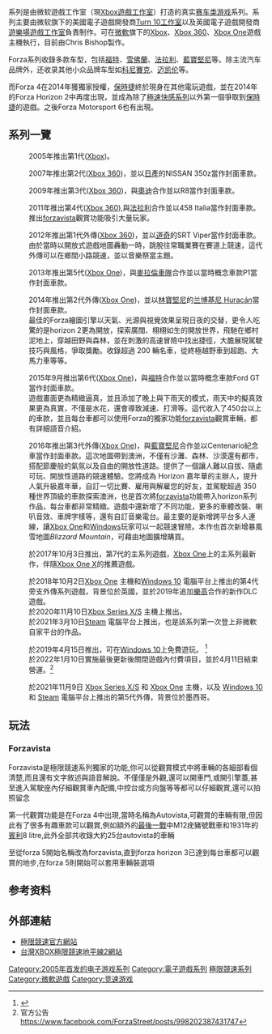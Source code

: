 {{expand|time=2015-09-19T12:47:33+00:00}}
{{noteTA
| G1=Games
| G2=Motor
}}

{{Infobox VG series
| title = 極限競速系列
| english = Forza Series
| image = File:Forza Games logo.svg
| caption = Forza主系列的logo
| developer = [[Turn_10工作室|Turn 10工作室]]、[[遊樂場遊戲工作室|遊樂場遊戲工作室]]
| publisher = [[Xbox遊戲工作室|Xbox遊戲工作室]]
| platforms = {{ubl|[[Xbox_(遊戲機)|Xbox]]|[[Xbox_360|Xbox 360]]|[[Xbox_One|Xbox One]]|[[Xbox_Series_X/S|Xbox Series X/S]]|[[Microsoft_Windows|Microsoft Windows]]|[[iOS|iOS]]|[[Android|Android]]}}
| platform of origin = [[Xbox_(遊戲機)|Xbox]]
| genre = [[競速|競速]]
| first release version = 《{{le|Forza Motorsport極限競速|Forza Motorsport}}》
| first release date = 2005年3月3日
| latest release version = 《[[极限竞速_地平线5|极限竞速 地平线5]]》
| latest release date = 2021年11月9日
}}

{{Vgsname|極限競速|en=Forza}}系列是由微软遊戲工作室（現[[Xbox遊戲工作室|Xbox遊戲工作室]]）打造的真实[[赛车游戏|赛车类游戏]]系列。系列主要由微软旗下的美國電子遊戲開發商[[Turn_10工作室|Turn 10工作室]]以及英國電子遊戲開發商[[遊樂場遊戲工作室|遊樂場遊戲工作室]]負責制作。可在[[微軟|微軟]]旗下的[[Xbox|Xbox]]、[[Xbox_360|Xbox 360]]、[[Xbox_One|Xbox One]]遊戲主機執行，目前由Chris Bishop製作。

Forza系列收錄多款车型，包括[[福特汽车|福特]]、[[雪佛蘭|雪佛蘭]]、[[法拉利|法拉利]]、[[藍寶堅尼|藍寶堅尼]]等。除主流汽车品牌外，还收录其他小众品牌车型如[[科尼賽克|科尼賽克]]、[[迈凯伦|迈凯伦]]等。

而Forza 4在2014年獲獨家授權，[[保時捷|保時捷]]終於現身在其他電玩遊戲，並在2014年的Forza Horizon 2中再度出現，並成為除了[[極速快感系列|極速快感系列]]以外第一個爭取到[[保時捷|保時捷]]的遊戲。之後Forza Motorsport 6也有出現。

== 系列一覽 ==

; {{nbb|極限競速|''Forza Motorsport''}}
: 2005年推出第1代([[Xbox|Xbox]])。

; {{nbb|極限競速2|''FORZA Motorsport2''}}
: 2007年推出第2代([[Xbox_360|Xbox 360]])，並以[[日產|日產]]的NISSAN 350z當作封面車款。

; {{nbb|極限競速3|''FORZA Motorsport3''}}
: 2009年推出第3代([[Xbox_360|Xbox 360]])，與[[奧迪|奧迪]]合作並以R8當作封面車款。

; {{nbb|極限競速4|''FORZA Motorsport4''}}
: 2011年推出第4代([[Xbox_360|Xbox 360]]),與[[法拉利|法拉利]]合作並以458 Italia當作封面車款。
: 推出[[forzavista|forzavista]]觀賞功能吸引大量玩家。

; {{nbb|[[極限競速_地平線|極限競速 地平線]]|''FORZA Horizon''}}
: 2012年推出第1代外傳([[Xbox_360|Xbox 360]])，並以[[道奇|道奇]]的SRT Viper當作封面車款。
: 由於當時以開放式遊戲地圖轟動一時，跳脫往常職業賽在賽道上競速，這代外傳可以在鄉間小路競速，並以音樂祭當主題。

; {{nbb|極限競速5|''FORZA Motorsport5''}}
: 2013年推出第5代([[Xbox_One|Xbox One]])，與[[麥拉倫車隊|麥拉倫車隊]]合作並以當時概念車款P1當作封面車款。

; {{nbb|[[極限競速_地平線2|極限競速 地平線2]]|''FORZA Horizon2''}}
: 2014年推出第2代外傳([[Xbox_One|Xbox One]])，並以[[林寶堅尼|林寶堅尼]]的[[兰博基尼_Huracán|兰博基尼 Huracán]]當作封面車款。
: 最佳的Forza繪圖引擎以天氣、光源與視覺效果呈現日夜的交替，更令人吃驚的是horizon 2更為開放，探索廣闊、栩栩如生的開放世界，飛馳在鄉村泥地上，穿越田野與森林，並在刺激的高速冒險中找出捷徑，大膽展現駕駛技巧與風格，爭取獎勵。收錄超過 200 輛名車，從終極越野車到超跑、大馬力車等等。

; {{nbb|極限競速6|''FORZA Motorsport6''}}
: 2015年9月推出第6代([[Xbox_One|Xbox One]])，與[[福特|福特]]合作並以當時概念車款Ford GT當作封面車款。
: 遊戲畫面更為精緻逼真，並且添加了晚上與下雨天的模式，雨天中的擬真效果更為真實，不僅是水花，還會導致減速、打滑等。這代收入了450台以上的車款，並且每台車都可以使用Forza的獨家功能[[forzavista|forzavista]]觀賞車輛，都有詳細語音介紹。

; {{nbb|[[極限競速_地平線3|極限競速 地平線3]]|''FORZA Horizon 3''}}
: 2016年推出第3代外傳([[Xbox_One|Xbox One]])，與[[藍寶堅尼|藍寶堅尼]]合作並以Centenario紀念車當作封面車款。這次地圖帶到澳洲，不僅有沙灘、森林、沙漠還有都市，搭配節慶般的氣氛以及自由的開放性道路。提供了一個讓人難以自拔、隨處可玩、開放性道路的競速體驗。您將成為 Horizon 嘉年華的主辦人，提升人氣升級嘉年華，自訂一切比賽、雇用與解雇您的好友，並駕駛超過 350 種世界頂級的車款探索澳洲，也是首次將[[forzavista|forzavista]]功能帶入horizon系列作品，每台車都非常精緻。遊戲中還新增了不同功能，更多的車體改裝、喇叭音效、車牌字樣等，還有自訂音樂電台。最主要的是新增跨平台多人連線，讓[[Xbox_One|Xbox One]]和[[Windows|Windows]]玩家可以一起競速冒險。本作也首次新增暴風雪地圖''Blizzard Mountain''，可藉由地圖擴增購買。

;{{nbb|[[極限競速7|極限競速7]]|''FORZA Motorsport7''}}
:於2017年10月3日推出，第7代的主系列遊戲，[[Xbox_One|Xbox One]]上的主系列最新作，伴隨[[Xbox_One#Xbox_One_X|Xbox One X]]的推薦遊戲。

;{{nbb|[[極限競速_地平線4|極限競速 地平線4]]|''FORZA Horizon 4''}}
:於2018年10月2日[[Xbox_One|Xbox One]] 主機和[[Windows_10|Windows 10]] 電腦平台上推出的第4代旁支外傳系列遊戲，背景位於英國，並於2019年追加[[樂高|樂高]]合作的新作DLC遊戲。
:於2020年11月10日[[Xbox_Series_X/S|Xbox Series X/S]] 主機上推出。
:於2021年3月10日[[Steam|Steam]] 電腦平台上推出，也是該系列第一次登上非微軟自家平台的作品。

;{{nbb|極限競速街頭|''FORZA Street''}}
:於2019年4月15日推出，{{le|Forza Street極限競速街頭|Forza_(series)#Forza_Street_(2019)}}可在[[Windows_10|Windows 10]]上免費遊玩。 <ref>{{Cite web |url=https://gnn.gamer.com.tw/detail.php?sn=178261 |title=《極限競速街頭賽》開放 Windows 10 平台免費下載 |access-date=2020-02-26 |archive-date=2020-11-07 |archive-url=https://web.archive.org/web/20201107230001/https://gnn.gamer.com.tw/detail.php?sn=178261 |dead-url=no }}</ref>
:於2022年1月10日實施最後更新後關閉遊戲內付費項目，並於4月11日結束營運。<ref>官方公告 https://www.facebook.com/ForzaStreet/posts/998202387431747</ref>

;{{nbb|[[極限競速_地平線5|極限競速 地平線5]]|''FORZA Horizon 5''}}
:於2021年11月9日 [[Xbox_Series_X/S|Xbox Series X/S]] 和 [[Xbox_One|Xbox One]] 主機，以及 [[Windows_10|Windows 10]] 和 [[Steam|Steam]] 電腦平台上推出的第5代外傳，背景位於墨西哥。

== 玩法 ==

=== Forzavista ===

Forzavista是極限競速系列獨家的功能,你可以從觀賞模式中將車輛的各細部看個清楚,而且還有文字敘述與語音解說。不僅僅是外觀,還可以開車門,或開引擎蓋,甚至進入駕駛座內仔細觀賞車內配備,中控台或方向盤等等都可以仔細觀賞,還可以拍照留念

第一代觀賞功能是在Forza 4中出現,當時名稱為Autovista,可觀賞的車輛有限,但因此有了很多有趣車款可以觀賞,例如額外的[[最後一戰|最後一戰]]中M12疣豬號戰車和1931年的[[賓利|賓利]]8 litre,此外全部共收錄大約25台autovista的車輛

至從forza 5開始名稱改為forzavista,直到forza horizon 3已達到每台車都可以觀賞的地步,在forza 5則開始可以套用車輛裝選項

== 参考资料 ==
{{reflist}}

== 外部連結 ==

* [http://www.forzamotorsport.net/en-us/ 極限競速官方網站] {{Wayback|url=http://www.forzamotorsport.net/en-us/ |date=20210330215759 }}
* [http://www.xbox.com/zh-TW/games/forza-horizon-2#fbid=nhb3f3HlBDx 台灣XBOX極限競速地平線2網站] {{Wayback|url=http://www.xbox.com/zh-TW/games/forza-horizon-2#fbid=nhb3f3HlBDx |date=20161021134645 }}


{{極限競速系列}}
{{Xbox游戏工作室}}
{{Portal bar|美國|英國|電子遊戲|微軟|Xbox}}

{{DEFAULTSORT:Forza}}
[[Category:2005年首发的电子游戏系列|Category:2005年首发的电子游戏系列]]
[[Category:電子遊戲系列|Category:電子遊戲系列]]
[[Category:極限競速系列|]]
[[Category:微軟遊戲|Category:微軟遊戲]]
[[Category:竞速游戏|Category:竞速游戏]]